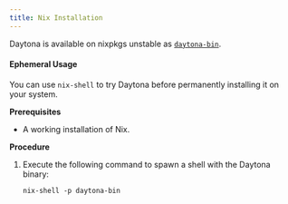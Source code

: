 ```yaml
---
title: Nix Installation
---
```


Daytona is available on nixpkgs unstable as [`daytona-bin`](https://search.nixos.org/packages?channel=unstable&show=daytona-bin).

#### Ephemeral Usage
You can use `nix-shell` to try Daytona before permanently installing it on your system.

__Prerequisites__
*   A working installation of Nix.

__Procedure__
1.  Execute the following command to spawn a shell with the Daytona binary:
    ```shell
    nix-shell -p daytona-bin
    ```